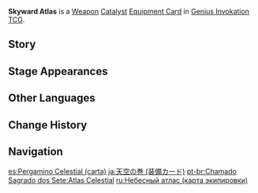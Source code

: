 {{About|the [[Genius Invokation TCG]] Equipment Card|the [[Catalyst]]|Skyward Atlas}}
{{Genius Invokation TCG Infobox
|title     = Skyward Atlas
|id        = 311103
|image     = Skyward Atlas Equipment Card.png
|type      = Equipment Card
|group     = Weapon;Catalyst
|effect    = '''The character deals +1 DMG.'''<br>'''Once per Round:''' This character's Normal Attack deal +1 additional DMG.
|matching  = 3
|source1   = {{Sold By}}
}}
'''Skyward Atlas''' is a [[Weapon Card|Weapon]] [[Catalyst Card|Catalyst]] [[Equipment Card]] in [[Genius Invokation TCG]].

==Story==
{{Description|Its full name is the "An atlas of the winds and clouds."<br>This text records the winds and clouds of the northern lands' skies in poetic and archival forms.|title=Cloud Atlas: Skyward Atlas}}

==Stage Appearances==
{{Genius Invokation TCG Stage Appearances}}

==Other Languages==
{{Other Languages|Transclude=Skyward Atlas;1#0}}

==Change History==
{{Change History|3.3}}

==Navigation==
{{Genius Invokation TCG Navbox|Equipment Card}}

[[es:Pergamino Celestial (carta)]]
[[ja:天空の巻 (装備カード)]]
[[pt-br:Chamado Sagrado dos Sete:Atlas Celestial]]
[[ru:Небесный атлас (карта экипировки)]]